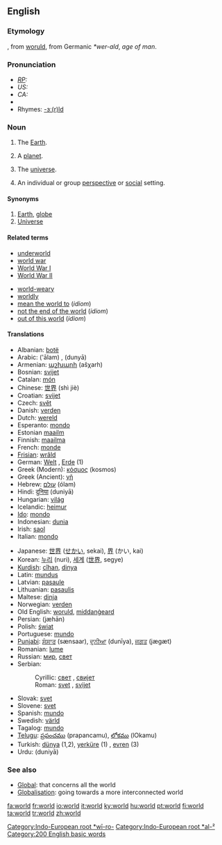 {{wikipediapar|world}}
==English==

{{rank|find|got|let|193|world|thing|set|told}}

===Etymology===
{{ME.}}, from {{OE.}} [[woruld]], from Germanic ''*wer-ald'', ''age of man''.

===Pronunciation===
* ''[[RP]]:'' {{IPA|/wɜːld/}}
* ''US:'' {{IPA|/wɝəld/}}
* ''CA:'' {{IPA|/wɝəɫd̥/}}
*{{audio|en-ca-world.ogg|Audio (CA)}}
*Rhymes: [[Rhymes:English:-ɜː(r)ld|-ɜː(r)ld]]

===Noun===
{{en-noun|s|-}}

# {{uncountable}} The [[Earth]].
# {{countable}} A [[planet]].
# {{figurative}} The [[universe]].
# An individual or group [[perspective]] or [[social]] setting.

====Synonyms====
# [[Earth]], [[globe]]
# [[Universe]]

====Related terms====
{{top2}}
*[[underworld]]
*[[world war]]
*[[World War I]]
*[[World War II]]
{{mid2}}
*[[world-weary]]
*[[worldly]]
*[[mean the world to]] (''idiom'')
*[[not the end of the world]] (''idiom'')
*[[out of this world]] (''idiom'')
{{bottom}}

====Translations====
{{top}}
*Albanian: [[botë]] {{f}}
*Arabic: {{ARchar|[[عالم]]}} ('ālam) {{m}}, {{ARchar|[[دنيا|دُنْيا]]}} (dunyā)
*Armenian: [[աշխարհ]] (ašχarh)
*Bosnian: [[svijet]] {{m}}
*Catalan: [[món]] {{m}}
*Chinese: [[世界]] (shì jiè)
*Croatian: [[svijet]] {{m}}
*Czech: [[svět]] {{m}}
*Danish: [[verden]] {{c}}
*Dutch: [[wereld]] {{m}}
*Esperanto: [[mondo]]
*Estonian [[maailm]]
*Finnish: [[maailma]]
*French: [[monde]] {{m}}
*[[Frisian]]: [[wrâld]]
*German: [[Welt]] {{f}}, [[Erde]] {{f}} (1)
*Greek (Modern): [[κόσμος]] (kosmos){{m}}
*Greek (Ancient): [[γῆ]] {{f}}
*Hebrew: [[עולם]] (ólam) {{m}}
*Hindi: [[दुनिया]] (duniyā) {{f}}
*Hungarian: [[világ]]
*Icelandic: [[heimur]] {{m}}
*[[Ido]]: [[mondo]]
*Indonesian: [[dunia]]
*Irish: [[saol]]
*Italian: [[mondo]] {{m}}
{{mid}}
*Japanese: [[世界]] ([[せかい]], sekai), [[界]] (かい, kai)
*Korean: [[누리]] (nuri), [[세계]] ([[世界]], segye)
*[[Kurdish]]: [[cîhan]], [[dinya]]
*Latin: [[mundus]] {{m}}
*Latvian: [[pasaule]]
*Lithuanian: [[pasaulis]] {{m}}
*Maltese: [[dinja]]
*Norwegian: [[verden]] {{m}}
*Old English: [[woruld]], [[middangeard|middanġeard]]
*Persian: {{FAchar|[[جهان|جَهان]]}} (jæhān)
*Polish: [[świat]] {{m}}
*Portuguese: [[mundo]] {{m}}
*[[Punjabi]]: [[ਸੰਸਾਰ]] (sænsaar), [[ਦੁਨੀਆ]] (dunīya), [[ਜਗਤ]] (jægæt)
*Romanian: [[lume]] {{f}}
*Russian: [[мир]], [[свет]]
*Serbian:
*:Cyrillic: [[свет]] {{m}}, [[свијет]] {{m}}
*:Roman: [[svet#Serbian|svet]] {{m}}, [[svijet#Serbian|svijet]] {{m}}
*Slovak: [[svet]] {{m}}
*Slovene: [[svet]] {{m}}
*Spanish: [[mundo]] {{m}}
*Swedish: [[värld]] {{c}}
*Tagalog: [[mundo]]
*[[Telugu]]: [[ప్రపంచము]] (prapancamu), [[లోకము]] (lOkamu)
*Turkish: [[dünya]] (1,2), [[yerküre]] (1) , [[evren]] (3)
*Urdu: {{URchar|[[دنیا]]}} (duniyā) {{f}}
{{bottom}}

===See also===
*[[Global]]: that concerns all the world
*[[Globalisation]]: going towards a more interconnected world

[[Category:Indo-European root *wī-ro-]]
[[Category:Indo-European root *al-²]]
[[Category:200 English basic words]]

[[fa:world]]
[[fr:world]]
[[io:world]]
[[it:world]]
[[ky:world]]
[[hu:world]]
[[pt:world]]
[[fi:world]]
[[ta:world]]
[[tr:world]]
[[zh:world]]
